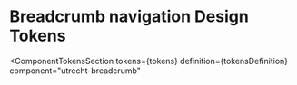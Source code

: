 <!-- @license CC0-1.0 -->


<Meta id="web-component-breadcrumb--design-tokens" title="Web Component/Breadcrumb navigation/Design Tokens" />

# Breadcrumb navigation Design Tokens

<ComponentTokensSection
  tokens={tokens}
  definition={tokensDefinition}
  component="utrecht-breadcrumb"
></ComponentTokensSection>
